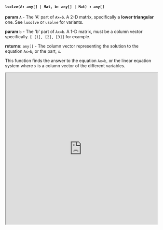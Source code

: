 

#### `lsolve(A: any[] | Mat, b: any[] | Mat) : any[]`

**param** `A` - The 'A' part of `Ax=b`. A 2-D matrix, specifically a **lower triangular** one. See `lusolve` or `usolve` for variants.

**param** `b` - The 'b' part of `Ax=b`. A 1-D matrix, must be a column vector specifically. `[ [1], [2], [3]]` for example.

**returns:** `any[]` - The column vector representing the solution to the equation `Ax=b`, or the part, `x`. 

This function finds the answer to the equation `Ax=b`, or the linear equation system where `x` is a column vector of the different variables. 


<iframe src="https://hlab.app/s/docs/lsolve_hbook"
    width="100%"
    height="500px"/>
